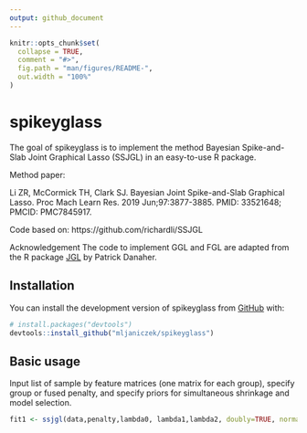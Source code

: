 ```yaml
---
output: github_document
---
```


<!-- README.md is generated from README.Rmd. Please edit that file -->

```r
knitr::opts_chunk$set(
  collapse = TRUE,
  comment = "#>",
  fig.path = "man/figures/README-",
  out.width = "100%"
)
```

# spikeyglass

<!-- badges: start -->
<!-- badges: end -->

The goal of spikeyglass is to implement the method Bayesian Spike-and-Slab Joint Graphical Lasso (SSJGL) in an easy-to-use R package. 

Method paper:

Li ZR, McCormick TH, Clark SJ. Bayesian Joint Spike-and-Slab Graphical Lasso. Proc Mach Learn Res. 2019 Jun;97:3877-3885. PMID: 33521648; PMCID: PMC7845917.

Code based on: 
https://github.com/richardli/SSJGL

Acknowledgement
The code to implement GGL and FGL are adapted from the R package [JGL](https://cran.r-project.org/web/packages/JGL/index.html) by Patrick Danaher.

## Installation

You can install the development version of spikeyglass from [GitHub](https://github.com/) with:

``` r
# install.packages("devtools")
devtools::install_github("mljaniczek/spikeyglass")
```

## Basic usage

Input list of sample by feature matrices (one matrix for each group), specify group or fused penalty, and specify priors for simultaneous shrinkage and model selection. 

```r
fit1 <- ssjgl(data,penalty,lambda0, lambda1,lambda2, doubly=TRUE, normalize=TRUE)
```


